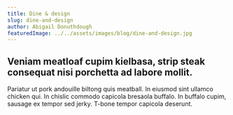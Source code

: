 ```yaml
---
title: Dine & design
slug: dine-and-design
author: Abigail Donuthdough
featuredImage: ../../assets/images/blog/dine-and-design.jpg
---
```


## Veniam meatloaf cupim kielbasa, strip steak consequat nisi porchetta ad labore mollit. 
Pariatur ut pork andouille biltong quis meatball. In eiusmod sint ullamco chicken qui. 
In chislic commodo capicola bresaola buffalo. In buffalo cupim, sausage ex tempor sed jerky. 
T-bone tempor capicola deserunt.